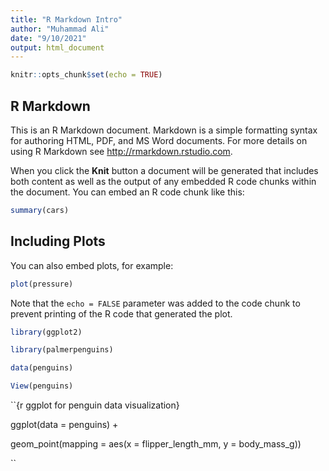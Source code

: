 ```yaml
---
title: "R Markdown Intro"
author: "Muhammad Ali"
date: "9/10/2021"
output: html_document
---
```


```r
knitr::opts_chunk$set(echo = TRUE)
```

## R Markdown

This is an R Markdown document. Markdown is a simple formatting syntax for authoring HTML, PDF, and MS Word documents. For more details on using R Markdown see <http://rmarkdown.rstudio.com>.

When you click the **Knit** button a document will be generated that includes both content as well as the output of any embedded R code chunks within the document. You can embed an R code chunk like this:

```r
summary(cars)
```

## Including Plots

You can also embed plots, for example:

```r
plot(pressure)
```

Note that the `echo = FALSE` parameter was added to the code chunk to prevent printing of the R code that generated the plot.

```r

library(ggplot2)

library(palmerpenguins)

data(penguins)

View(penguins)

```

``{r ggplot for penguin data visualization}

ggplot(data = penguins) +

  geom_point(mapping = aes(x = flipper_length_mm, y = body_mass_g))

``
